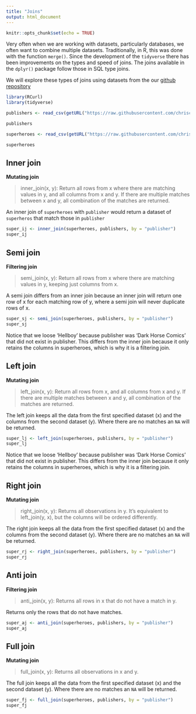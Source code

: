 ```yaml
---
title: "Joins"
output: html_document
---
```


```r
knitr::opts_chunk$set(echo = TRUE)
```

Very often when we are working with datasets, particularly databases, we often want to combine multiple datasets.  Traditionally, in R, this was done with the function `merge()`.  Since the development of the `tidyverse` there has been improvements on the types and speed of joins.  The joins available in the `dplyr()` package follow those in SQL type joins.  

We will explore these types of joins using datasets from the our [github repository](https://github.com/chrischizinski/OFWIM_2016/tree/master/data)

```r
library(RCurl)
library(tidyverse)

publishers <- read_csv(getURL("https://raw.githubusercontent.com/chrischizinski/OFWIM_2016/master/data/publisher.csv"))

publishers

superheroes <- read_csv(getURL("https://raw.githubusercontent.com/chrischizinski/OFWIM_2016/master/data/superheroes.csv"))

superheroes
```

## Inner join

**Mutating join**

> inner_join(x, y): Return all rows from x where there are matching values in y, and all columns from x and y. If there are multiple matches between x and y, all combination of the matches are returned.

An inner join of `superheroes` with `publisher` would return a dataset of `superheros` that match those in `publisher`

```r
super_ij <- inner_join(superheroes, publishers, by = "publisher")
super_ij
```
## Semi join

**Filtering join**

> semi_join(x, y): Return all rows from x where there are matching values in y, keeping just columns from x. 

A semi join differs from an inner join because an inner join will return one row of x for each matching row of y, where a semi join will never duplicate rows of x. 

```r
super_sj <- semi_join(superheroes, publishers, by = "publisher")
super_sj
```

Notice that we loose 'Hellboy' because publisher was 'Dark Horse Comics' that did not exist in publisher.  This differs from the inner join because it only retains the columns in superheroes, which is why it is a filtering join.   

## Left join

**Mutating join**

> left_join(x, y): Return all rows from x, and all columns from x and y. If there are multiple matches between x and y, all combination of the matches are returned.  


The left join keeps all the data from the first specified dataset (x) and the columns from the second dataset (y).  Where there are no matches an `NA` will be returned.   

```r
super_lj <- left_join(superheroes, publishers, by = "publisher")
super_lj
```

Notice that we loose 'Hellboy' because publisher was 'Dark Horse Comics' that did not exist in publisher.  This differs from the inner join because it only retains the columns in superheroes, which is why it is a filtering join. 

## Right join

**Mutating join**

> right_join(x, y): Returns all observations in y. It’s equivalent to left_join(y, x), but the columns will be ordered differently.  


The right join keeps all the data from the first specified dataset (x) and the columns from the second dataset (y).  Where there are no matches an `NA` will be returned.   

```r
super_rj <- right_join(superheroes, publishers, by = "publisher")
super_rj
```

## Anti join

**Filtering join**

> anti_join(x, y): Returns all rows in x that do not have a match in y.  

Returns only the rows that do not have matches.    

```r
super_aj <- anti_join(superheroes, publishers, by = "publisher")
super_aj
```

## Full join

**Mutating join**

> full_join(x, y): Returns all observations in x and y.   

The full join keeps all the data from the first specified dataset (x) and  the second dataset (y).  Where there are no matches an `NA` will be returned.   

```r
super_fj <- full_join(superheroes, publishers, by = "publisher")
super_fj
```